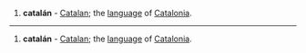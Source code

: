{{msg:-gl-}}

{{msg:-noun-}}
#'''catalán''' - [[Catalan]]; the [[language]] of [[Catalonia]].
----
{{msg:-es-}}

{{msg:-noun-}}
#'''catalán''' - [[Catalan]]; the [[language]] of [[Catalonia]].